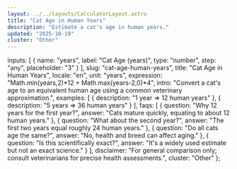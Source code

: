```yaml
---
layout: ../../layouts/CalculatorLayout.astro
title: "Cat Age in Human Years"
description: "Estimate a cat's age in human years."
updated: "2025-10-19"
cluster: "Other"
---
```



  inputs: [
    { name: "years", label: "Cat Age (years)", type: "number", step: "any", placeholder: "3" }
  ],
  slug: "cat-age-human-years",
  title: "Cat Age in Human Years",
  locale: "en",
  unit: "years",
  expression: "Math.min(years,2)*12 + Math.max(years-2,0)*4",
  intro: "Convert a cat's age to an equivalent human age using a common veterinary approximation.",
  examples: [
    { description: "1 year ⇒ 12 human years" },
    { description: "5 years ⇒ 36 human years" }
  ],
  faqs: [
    { question: "Why 12 years for the first year?", answer: "Cats mature quickly, equating to about 12 human years." },
    { question: "What about the second year?", answer: "The first two years equal roughly 24 human years." },
    { question: "Do all cats age the same?", answer: "No, health and breed can affect aging." },
    { question: "Is this scientifically exact?", answer: "It's a widely used estimate but not an exact science." }
  ],
  disclaimer: "For general comparison only; consult veterinarians for precise health assessments.",
  cluster: "Other"
};

<Calculator schema={schema} />
